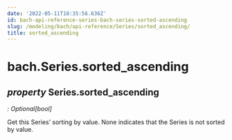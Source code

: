 ```yaml
---
date: '2022-05-11T18:35:56.636Z'
id: bach-api-reference-series-bach-series-sorted-ascending
slug: /modeling/bach/api-reference/Series/sorted_ascending/
title: sorted_ascending
---
```


# bach.Series.sorted_ascending

<div className="property">

## <span className="type-annotation"><em>property </em></span> <span className="additional-name">Series.</span><span className="name">sorted_ascending</span>

<span className="type-annotation"><em>

: Optional[bool]

</em></span> 


<div className="content">

Get this Series’ sorting by value. None indicates that the Series is not sorted by value.


</div>


</div>
